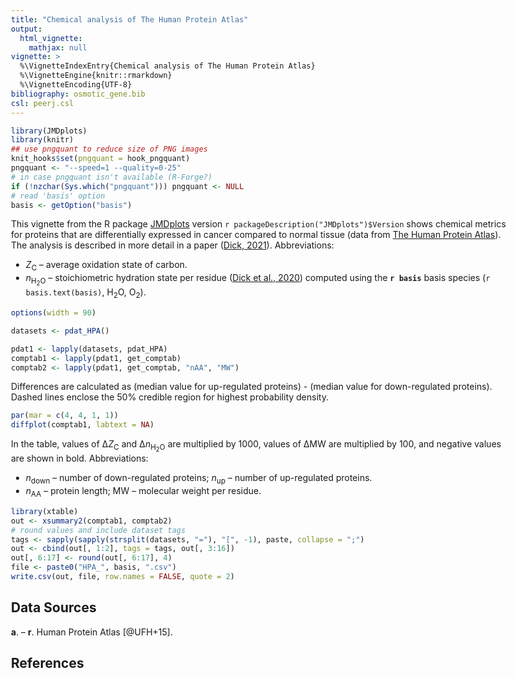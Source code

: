 ```yaml
---
title: "Chemical analysis of The Human Protein Atlas"
output:
  html_vignette:
    mathjax: null
vignette: >
  %\VignetteIndexEntry{Chemical analysis of The Human Protein Atlas}
  %\VignetteEngine{knitr::rmarkdown}
  %\VignetteEncoding{UTF-8}
bibliography: osmotic_gene.bib
csl: peerj.csl
---
```


```r
library(JMDplots)
library(knitr)
## use pngquant to reduce size of PNG images
knit_hooks$set(pngquant = hook_pngquant)
pngquant <- "--speed=1 --quality=0-25"
# in case pngquant isn't available (R-Forge?)
if (!nzchar(Sys.which("pngquant"))) pngquant <- NULL 
# read 'basis' option
basis <- getOption("basis")
```

This vignette from the R package [JMDplots](https://github.com/jedick/JMDplots) version `r packageDescription("JMDplots")$Version` shows chemical metrics for proteins that are differentially expressed in cancer compared to normal tissue (data from [The Human Protein Atlas](https://www.proteinatlas.org)).
The analysis is described in more detail in a paper ([<span title="Water as a reactant in the differential expression of proteins in cancer">Dick, 2021</a>](https://doi.org/10.1002/cso2.1007)).
Abbreviations:

  * <i>Z</i><sub>C</sub> &ndash; average oxidation state of carbon.
  * <i>n</i><sub>H<sub>2</sub>O</sub> &ndash; stoichiometric hydration state per residue ([<span title="Uncovering chemical signatures of salinity gradients through compositional analysis of protein sequences">Dick et al., 2020</span>](https://doi.org/10.5194/bg-17-6145-2020)) computed using the **`r basis`** basis species (`r basis.text(basis)`, H~2~O, O~2~).

```r
options(width = 90)
```

<style type="text/css">
body {
  max-width: 800px;
  margin-left: auto;
  margin-right: auto;
}
</style>

```r
datasets <- pdat_HPA()
```

```r
pdat1 <- lapply(datasets, pdat_HPA)
comptab1 <- lapply(pdat1, get_comptab)
comptab2 <- lapply(pdat1, get_comptab, "nAA", "MW")
```

Differences are calculated as (median value for up-regulated proteins) - (median value for down-regulated proteins).
Dashed lines enclose the 50% credible region for highest probability density.

```r
par(mar = c(4, 4, 1, 1))
diffplot(comptab1, labtext = NA)
```

In the table, values of &Delta;<i>Z</i><sub>C</sub> and &Delta;<i>n</i><sub>H<sub>2</sub>O</sub> are multiplied by 1000, values of &Delta;MW are multiplied by 100, and negative values are shown in bold.
Abbreviations:

  * <i>n</i><sub>down</sub> &ndash; number of down-regulated proteins; <i>n</i><sub>up</sub> &ndash; number of up-regulated proteins.
  * <i>n</i><sub>AA</sub> &ndash; protein length; MW &ndash; molecular weight per residue.

```r
library(xtable)
out <- xsummary2(comptab1, comptab2)
# round values and include dataset tags
tags <- sapply(sapply(strsplit(datasets, "="), "[", -1), paste, collapse = ";")
out <- cbind(out[, 1:2], tags = tags, out[, 3:16])
out[, 6:17] <- round(out[, 6:17], 4)
file <- paste0("HPA_", basis, ".csv")
write.csv(out, file, row.names = FALSE, quote = 2)
```

## Data Sources

__a__. &ndash; __r__. Human Protein Atlas [@UFH+15].

## References
